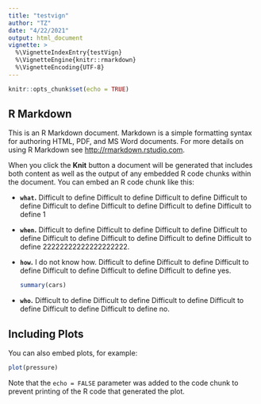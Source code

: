 ```yaml
---
title: "testvign"
author: "TZ"
date: "4/22/2021"
output: html_document
vignette: >
  %\VignetteIndexEntry{testVign}
  %\VignetteEngine{knitr::rmarkdown}
  %\VignetteEncoding{UTF-8}
---
```


```r
knitr::opts_chunk$set(echo = TRUE)
```

## R Markdown

This is an R Markdown document. Markdown is a simple formatting syntax for authoring HTML, PDF, and MS Word documents. For more details on using R Markdown see <http://rmarkdown.rstudio.com>.

When you click the **Knit** button a document will be generated that includes both content as well as the output of any embedded R code chunks within the document. You can embed an R code chunk like this:

* **`what`.** Difficult to define Difficult to define Difficult to define Difficult to define Difficult to define Difficult to define Difficult to define Difficult to define 1
* **`when`.** Difficult to define Difficult to define Difficult to define Difficult to define Difficult to define Difficult to define Difficult to define Difficult to define 22222222222222222222.

* **`how`.**
  I do not know how. Difficult to define Difficult to define Difficult to define Difficult to define Difficult to define Difficult to define yes.

  ```r
  summary(cars)
  ```

* **`who`.**
  Difficult to define Difficult to define Difficult to define Difficult to define Difficult to define Difficult to define no.

## Including Plots

You can also embed plots, for example:

```r
plot(pressure)
```

Note that the `echo = FALSE` parameter was added to the code chunk to prevent printing of the R code that generated the plot.
